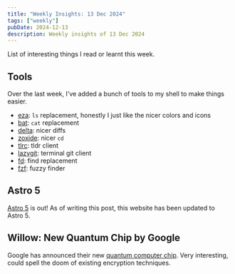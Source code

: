 ```yaml
---
title: "Weekly Insights: 13 Dec 2024"
tags: ["weekly"]
pubDate: 2024-12-13
description: Weekly insights of 13 Dec 2024
---
```


List of interesting things I read or learnt this week.

## Tools
Over the last week, I've added a bunch of tools to my shell to
make things easier.

- [eza](https://github.com/eza-community/eza): `ls` replacement, honestly I just like the nicer colors and icons
- [bat](https://github.com/sharkdp/bat): `cat` replacement
- [delta](https://github.com/dandavison/delta): nicer diffs
- [zoxide](https://github.com/ajeetdsouza/zoxide): nicer `cd`
- [tlrc](https://github.com/tldr-pages/tlrc): tldr client
- [lazygit](https://github.com/jesseduffield/lazygit): terminal git client
- [fd](https://github.com/sharkdp/fd): find replacement 
- [fzf](https://github.com/junegunn/fzf): fuzzy finder

## Astro 5
[Astro 5](https://astro.build/blog/astro-5/) is out! As of writing this post, this website has been updated to Astro 5.

## Willow: New Quantum Chip by Google
Google has announced their new [quantum computer chip](https://blog.google/technology/research/google-willow-quantum-chip/). Very interesting, could spell the doom of existing encryption techniques. 
